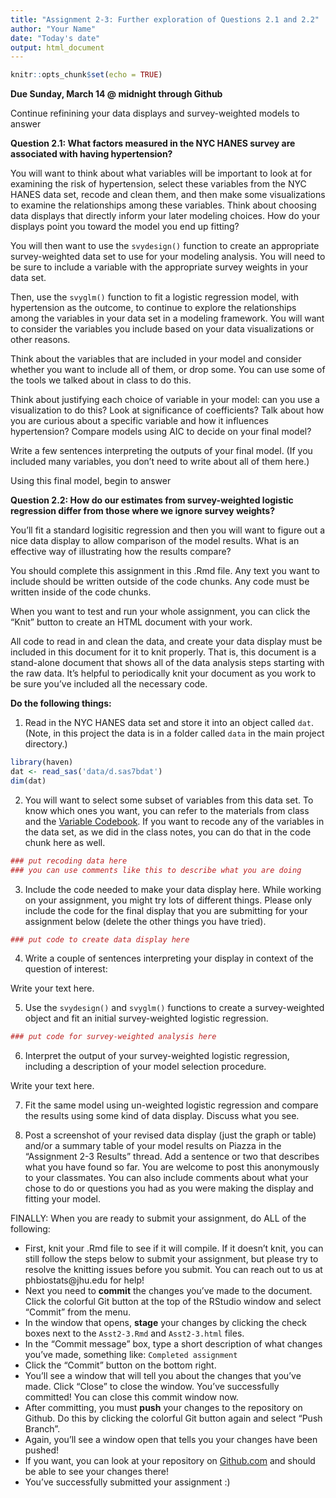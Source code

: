 ```yaml
---
title: "Assignment 2-3: Further exploration of Questions 2.1 and 2.2"
author: "Your Name"
date: "Today's date"
output: html_document
---
```


```r
knitr::opts_chunk$set(echo = TRUE)
```

**Due Sunday, March 14 @ midnight through Github**

Continue refinining your data displays and survey-weighted models to answer 

**Question 2.1: What factors measured in the NYC HANES survey are associated with having hypertension?**

You will want to think about what variables will be important to look at for examining the risk of hypertension, select these variables from the NYC HANES data set, recode and clean them, and then make some visualizations to examine the relationships among these variables. Think about choosing data displays that directly inform your later modeling choices. How do your displays point you toward the model you end up fitting? 

You will then want to use the `svydesign()` function to create an appropriate survey-weighted data set to use for your modeling analysis. You will need to be sure to include a variable with the appropriate survey weights in your data set.

Then, use the `svyglm()` function to fit a logistic regression model, with hypertension as the outcome, to continue to explore the relationships among the variables in your data set in a modeling framework. You will want to consider the variables you include based on your data visualizations or other reasons.

Think about the variables that are included in your model and consider whether you want to include all of them, or drop some. You can use some of the tools we talked about in class to do this.

Think about justifying each choice of variable in your model: can you use a visualization to do this? Look at significance of coefficients? Talk about how you are curious about a specific variable and how it influences hypertension? Compare models using AIC to decide on your final model?

Write a few sentences interpreting the outputs of your final model. (If you included many variables, you don't need to write about all of them here.)

Using this final model, begin to answer

**Question 2.2: How do our estimates from survey-weighted logistic regression differ from those where we ignore survey weights?**

You'll fit a standard logisitic regression and then you will want to figure out a nice data display to allow comparison of the model results. What is an effective way of illustrating how the results compare?

You should complete this assignment in this .Rmd file.  Any text you want to include should be written outside of the code chunks.  Any code must be written inside of the code chunks.

When you want to test and run your whole assignment, you can click the "Knit" button to create an HTML document with your work.

All code to read in and clean the data, and create your data display must be included in this document for it to knit properly.  That is, this document is a stand-alone document that shows all of the data analysis steps starting with the raw data.  It's helpful to periodically knit your document as you work to be sure you've included all the necessary code.

**Do the following things: **

1. Read in the NYC HANES data set and store it into an object called `dat`.  (Note, in this project the data is in a folder called `data` in the main project directory.)
```r
library(haven)
dat <- read_sas('data/d.sas7bdat')
dim(dat)

```

2. You will want to select some subset of variables from this data set. To know which ones you want, you can refer to the materials from class and the [Variable Codebook](http://nychanes.org/wp-content/uploads/sites/6/2019/01/28283961_NYC-HANES_codebook_Public_V3_011019.pdf){target="_blank"}. If you want to recode any of the variables in the data set, as we did in the class notes, you can do that in the code chunk here as well.
```r
### put recoding data here
### you can use comments like this to describe what you are doing

```

3. Include the code needed to make your data display here.  While working on your assignment, you might try lots of different things.  Please only include the code for the final display that you are submitting for your assignment below (delete the other things you have tried).
```r
### put code to create data display here

```

4. Write a couple of sentences interpreting your display in context of the question of interest:

Write your text here.


5. Use the `svydesign()` and `svyglm()` functions to create a survey-weighted object and fit an initial survey-weighted logistic regression.

```r
### put code for survey-weighted analysis here

```

6. Interpret the output of your survey-weighted logistic regression, including a description of your model selection procedure.

Write your text here.

7. Fit the same model using un-weighted logistic regression and compare the results using some kind of data display. Discuss what you see.


8. Post a screenshot of your revised data display (just the graph or table) and/or a summary table of your model results on Piazza in the "Assignment 2-3 Results" thread.  Add a sentence or two that describes what you have found so far.  You are welcome to post this anonymously to your classmates. You can also include comments about what your chose to do or questions you had as you were making the display and fitting your model.

FINALLY:  When you are ready to submit your assignment, do ALL of the following:

* First, knit your .Rmd file to see if it will compile.  If it doesn't knit, you can still follow the steps below to submit your assignment, but please try to resolve the knitting issues before you submit.  You can reach out to us at phbiostats@jhu.edu for help!
* Next you need to **commit** the changes you've made to the document.  Click the colorful Git button at the top of the RStudio window and select "Commit" from the menu.
* In the window that opens, **stage** your changes by clicking the check boxes next to the `Asst2-3.Rmd` and `Asst2-3.html` files.
* In the "Commit message" box, type a short description of what changes you've made, something like: `Completed assignment`
* Click the "Commit" button on the bottom right.
* You'll see a window that will tell you about the changes that you've made.  Click "Close" to close the window.  You've successfully committed! You can close this commit window now.
* After committing, you must **push** your changes to the repository on Github.  Do this by clicking the colorful Git button again and select "Push Branch".  
* Again, you'll see a window open that tells you your changes have been pushed!
* If you want, you can look at your repository on [Github.com](https://github.com/) and should be able to see your changes there!  
* You've successfully submitted your assignment :)

